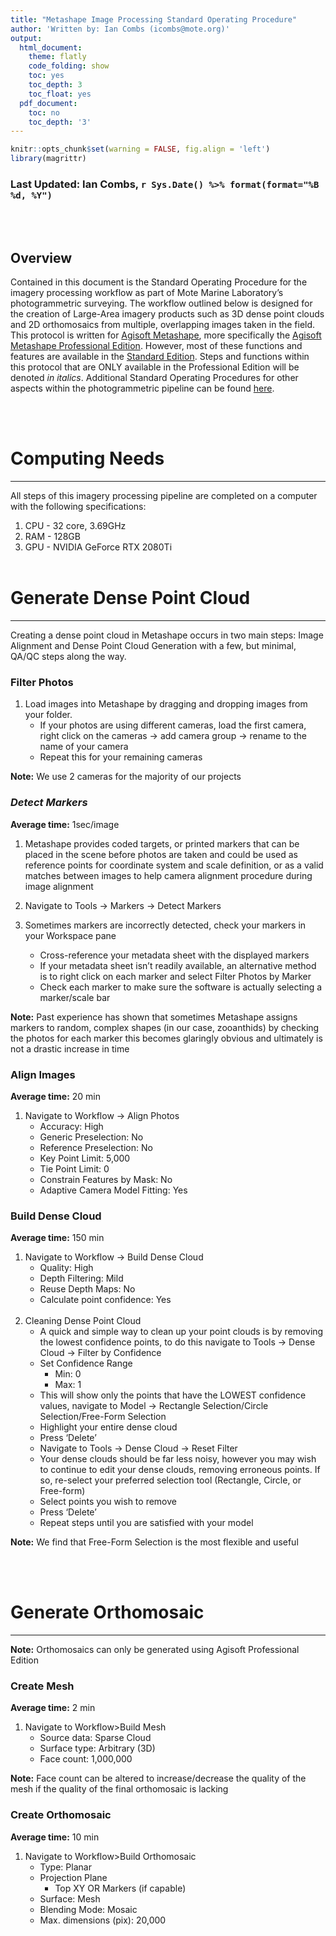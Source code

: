 ```yaml
---
title: "Metashape Image Processing Standard Operating Procedure"
author: 'Written by: Ian Combs (icombs@mote.org)'
output:
  html_document:
    theme: flatly
    code_folding: show
    toc: yes
    toc_depth: 3
    toc_float: yes
  pdf_document:
    toc: no
    toc_depth: '3'
---
```


```r
knitr::opts_chunk$set(warning = FALSE, fig.align = 'left')
library(magrittr)
```
<!-- if updating, make sure you change name below -->
### Last Updated: Ian Combs, `r Sys.Date() %>% format(format="%B %d, %Y")`

<br><br>

## Overview


Contained in this document is the Standard Operating Procedure for the imagery processing workflow as part of Mote Marine Laboratory’s photogrammetric surveying.
The workflow outlined below is designed for the creation of Large-Area imagery products such as 3D dense point clouds and 2D orthomosaics from multiple, overlapping images taken in the field. 
This protocol is written for [Agisoft Metashape](https://www.agisoft.com/), more specifically the [Agisoft Metashape Professional Edition](https://www.agisoft.com/features/professional-edition/). 
However, most of these functions and features are available in the [Standard Edition](https://www.agisoft.com/features/standard-edition/).
Steps and functions within this protocol that are ONLY available in the Professional Edition will be denoted *in italics*.
Additional Standard Operating Procedures for other aspects within the photogrammetric pipeline can be found [here](https://github.com/icombs2017/MoteSOPs).

<br><br>

# Computing Needs 
***
All steps of this imagery processing pipeline are completed on a computer with the following specifications:

1. CPU - 32 core, 3.69GHz
2. RAM - 128GB
3. GPU - NVIDIA GeForce RTX 2080Ti
<br><br>


# Generate Dense Point Cloud 
***
Creating a dense point cloud in Metashape occurs in two main steps: Image Alignment and Dense Point Cloud Generation with a few, but minimal, QA/QC steps along the way.

### Filter Photos

1. Load images into Metashape by dragging and dropping images from your folder.
      * If your photos are using different cameras, load the first camera, right click on the cameras &rarr; add camera group &rarr; rename to the name of your camera 
    * Repeat this for your remaining cameras
    
**Note:** We use 2 cameras for the majority of our projects

### *Detect Markers*

**Average time:** 1sec/image

1. Metashape provides coded targets, or printed markers that can be placed in the scene before photos are taken and could be used as reference points for coordinate system and scale definition, or as a valid matches between images to help camera alignment procedure during image alignment

2. Navigate to Tools &rarr; Markers &rarr; Detect Markers
3. Sometimes markers are incorrectly detected, check your markers in your Workspace pane
    * Cross-reference your metadata sheet with the displayed markers
    * If your metadata sheet isn't readily available, an alternative method is to right click on each marker and select Filter Photos by Marker
    * Check each marker to make sure the software is actually selecting a marker/scale bar

**Note:** Past experience has shown that sometimes Metashape assigns markers to random, complex shapes (in our case, zooanthids) by checking the photos for each marker this becomes glaringly obvious and ultimately is not a drastic increase in time

### Align Images 

**Average time:** 20 min


1. Navigate to Workflow &rarr; Align Photos
    * Accuracy: High
    * Generic Preselection: No
    * Reference Preselection: No
    * Key Point Limit: 5,000
    * Tie Point Limit: 0
    * Constrain Features by Mask: No
    * Adaptive Camera Model Fitting: Yes

### Build Dense Cloud 

**Average time:** 150 min

1. Navigate to Workflow &rarr; Build Dense Cloud
    * Quality: High
    * Depth Filtering: Mild
    * Reuse Depth Maps: No
    * Calculate point confidence: Yes
<br>
<br>
2. Cleaning Dense Point Cloud 
    * A quick and simple way to clean up your point clouds is by removing the lowest confidence points, to do this navigate to Tools &rarr; Dense Cloud &rarr; Filter by Confidence
    * Set Confidence Range
      * Min: 0
      * Max: 1
    * This will show only the points that have the LOWEST confidence values, navigate to Model &rarr; Rectangle Selection/Circle Selection/Free-Form Selection
    * Highlight your entire dense cloud
    * Press 'Delete'
    * Navigate to Tools &rarr; Dense Cloud &rarr; Reset Filter
    * Your dense clouds should be far less noisy, however you may wish to continue to edit your dense clouds, removing erroneous points. If so, re-select your preferred selection tool (Rectangle, Circle, or Free-form)
    * Select points you wish to remove
    * Press 'Delete'
    * Repeat steps until you are satisfied with your model
    
**Note:** We find that Free-Form Selection is the most flexible and useful


<br><br>

# Generate Orthomosaic
***
**Note:** Orthomosaics can only be generated using Agisoft Professional Edition 

### Create Mesh

**Average time:** 2 min

1. Navigate to Workflow>Build Mesh
    * Source data: Sparse Cloud
    * Surface type: Arbitrary (3D)
    * Face count: 1,000,000

**Note:** Face count can be altered to increase/decrease the quality of the mesh if the quality of the final orthomosaic is lacking

### Create Orthomosaic

**Average time:** 10 min

1. Navigate to Workflow>Build Orthomosaic
    * Type: Planar
    * Projection Plane
      * Top XY OR Markers (if capable)
    * Surface: Mesh  
    * Blending Mode: Mosaic
    * Max. dimensions (pix): 20,000


      